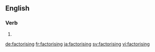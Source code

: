 ==English==

===Verb===
{{head|en|present participle}}

# {{present participle of|factorise|lang=en}}

[[de:factorising]]
[[fr:factorising]]
[[ja:factorising]]
[[sv:factorising]]
[[vi:factorising]]